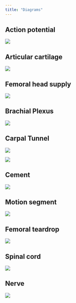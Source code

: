 ```yaml
---
title: "Diagrams"
---
```


## Action potential

![](images/ap.PNG)

## Articular cartilage

![](images/artc.PNG)

## Femoral head supply

![](images/bldfr.PNG)

## Brachial Plexus

![](images/brpl.PNG)

## Carpal Tunnel

![](images/cts.PNG)

![](images/cts2.PNG)

## Cement

![](images/cement.PNG)

## Motion segment

![](images/motion.PNG)

## Femoral teardrop

![](images/teardp.PNG)

## Spinal cord

![](images/spcd.png)

## Nerve

![](images/nerve.PNG)
